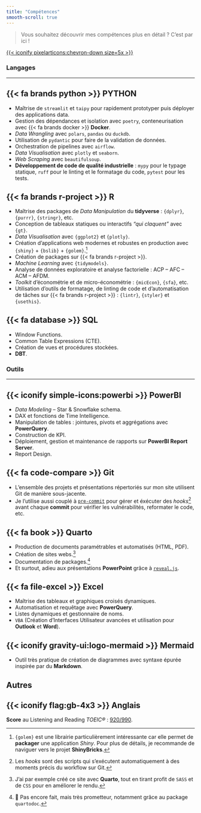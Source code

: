 ```yaml
---
title: "Compétences"
smooth-scroll: true
---
```


> Vous souhaitez découvrir mes compétences plus en détail ? C'est par ici !

::: {.chevron-styling}
[{{< iconify pixelarticons:chevron-down size=5x >}}](#langages)
:::

### Langages

***

::: {.callout-important icon=false collapse="true"}
## {{< fa brands python >}} PYTHON

- Maîtrise de `streamlit` et `taipy` pour rapidement prototyper puis déployer des applications data.
- Gestion des dépendances et isolation avec `poetry`, conteneurisation avec {{< fa brands docker >}} **Docker**.
- *Data Wrangling* avec `polars`, `pandas` ou `duckdb`.
- Utilisation de `pydantic` pour faire de la validation de données.
- Orchestration de pipelines avec `airflow`.
- *Data Visualisation* avec `plotly` et `seaborn`.
- *Web Scraping* avec `beautifulsoup`.
- **Développement de code de qualité industrielle** : `mypy` pour le typage statique, `ruff` pour le linting et le formatage du code, `pytest` pour les tests.
:::


::: {.callout-important icon=false collapse="true"}
## {{< fa brands r-project >}} R
- Maîtrise des packages de *Data Manipulation* du **tidyverse** : `{dplyr}`, `{purrr}`, `{stringr}`, etc.
- Conception de tableaux statiques ou interactifs *"qui claquent"* avec `{gt}`.
- *Data Visualisation* avec `{ggplot2}` et `{plotly}`.
- Création d'applications web modernes et robustes en production avec `{shiny}` + `{bslib}` + `{golem}`.^[`{golem}` est une librairie particulièrement intéressante car elle permet de **packager** une application *Shiny*. Pour plus de détails, je recommande de naviguer vers le projet **ShinyBricks**.]
- Création de packages sur {{< fa brands r-project >}}.
- *Machine Learning* avec `{tidymodels}`.
- Analyse de données exploratoire et analyse factorielle : ACP -- AFC -- ACM -- AFDM.
- *Toolkit* d'économétrie et de micro-économétrie : `{micEcon}`, `{sfa}`, etc.
- Utilisation d'outils de formatage, de linting de code et d'automatisation de tâches sur {{< fa brands r-project >}} : `{lintr}`, `{styler}` et `{usethis}`.
:::

::: {.callout-important icon=false collapse="true"}
## {{< fa database >}} SQL
- Window Functions.
- Common Table Expressions (CTE).
- Création de vues et procédures stockées.
- **DBT**.
:::

### Outils

***

::: {.callout-tip icon=false collapse="true"}
## {{< iconify simple-icons:powerbi >}} PowerBI
- *Data Modeling* -- Star & Snowflake schema.
- DAX et fonctions de Time Intelligence.
- Manipulation de tables : jointures, pivots et aggrégations avec **PowerQuery**.
- Construction de KPI.
- Déploiement, gestion et maintenance de rapports sur **PowerBI Report Server**.
- Report Design. 
:::

::: {.callout-tip icon=false collapse="true"}
## {{< fa code-compare >}} Git
- L'ensemble des projets et présentations répertoriés sur mon site utilisent Git de manière sous-jacente.
- Je l'utilise aussi couplé à [`pre-commit`](https://pre-commit.com/) pour gérer et éxécuter des *hooks*^[Les *hooks* sont des scripts qui s’exécutent automatiquement à des moments précis du workflow sur Git.] avant chaque **commit** pour vérifier les vulnérabilités, reformater le code, etc.
:::

::: {.callout-tip icon=false collapse="true"}
## {{< fa book >}} Quarto
- Production de documents paramétrables et automatisés (HTML, PDF).
- Création de sites webs.^[J'ai par exemple créé ce site avec **Quarto**, tout en tirant profit de `SASS` et de `CSS` pour en améliorer le rendu.]
- Documentation de packages.^[🚧 Pas encore fait, mais très prometteur, notamment grâce au package `quartodoc`.]
- Et surtout, adieu aux présentations **PowerPoint** grâce à [`reveal.js`](https://revealjs.com/).
:::

::: {.callout-tip icon=false collapse="true"}
## {{< fa file-excel >}} Excel
- Maîtrise des tableaux et graphiques croisés dynamiques.
- Automatisation et requêtage avec **PowerQuery**.
- Listes dynamiques et gestionnaire de noms.
- `VBA` (Création d'Interfaces Utilisateur avancées et utilisation pour **Outlook** et **Word**).
:::

::: {.callout-tip icon=false collapse="true"}
## {{< iconify gravity-ui:logo-mermaid >}} Mermaid
- Outil très pratique de création de diagrammes avec syntaxe épurée inspirée par du **Markdown**. 
:::

## Autres

::: {.callout-note icon=false collapse="true"}

## {{< iconify flag:gb-4x3 >}} Anglais

**Score** au Listening and Reading *TOEIC®* : [920/990](https://www.etsglobal.org/fr/en/digital-score-report/D4B5ABF3DBEA351C234C144834847F0B8A0E6C9114584F656B7D23D2D3A6FA56bnc2ZjVpSE1ZNXlnVjFGV2ZWeVI4bE5GYitqL3MvTXFQaUlKb0p0eEVUREcxVk5p).

:::